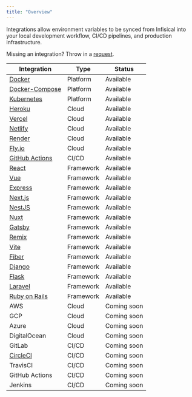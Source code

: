 ```yaml
---
title: "Overview"
---
```


Integrations allow environment variables to be synced from Infisical into your local development workflow, CI/CD pipelines, and production infrastructure.

Missing an integration? Throw in a [request](https://github.com/Infisical/infisical/issues).

| Integration                                              | Type      | Status      |
| -------------------------------------------------------- | --------- | ----------- |
| [Docker](/integrations/platforms/docker)                 | Platform  | Available   |
| [Docker-Compose](/integrations/platforms/docker-compose) | Platform  | Available   |
| [Kubernetes](/integrations/platforms/kubernetes)         | Platform  | Available   |
| [Heroku](/integrations/cloud/heroku)                     | Cloud     | Available   |
| [Vercel](/integrations/cloud/vercel)                     | Cloud     | Available   |
| [Netlify](/integrations/cloud/netlify)                   | Cloud     | Available   |
| [Render](/integrations/cloud/render)                     | Cloud     | Available   |
| [Fly.io](/integrations/cloud/flyio)                      | Cloud     | Available   |
| [GitHub Actions](/integrations/cicd/githubactions)       | CI/CD     | Available   |
| [React](/integrations/frameworks/react)                  | Framework | Available   |
| [Vue](/integrations/frameworks/vue)                      | Framework | Available   |
| [Express](/integrations/frameworks/express)              | Framework | Available   |
| [Next.js](/integrations/frameworks/nextjs)               | Framework | Available   |
| [NestJS](/integrations/frameworks/nestjs)                | Framework | Available   |
| [Nuxt](/integrations/frameworks/nuxt)                    | Framework | Available   |
| [Gatsby](/integrations/frameworks/gatsby)                | Framework | Available   |
| [Remix](/integrations/frameworks/remix)                  | Framework | Available   |
| [Vite](/integrations/frameworks/vite)                    | Framework | Available   |
| [Fiber](/integrations/frameworks/fiber)                  | Framework | Available   |
| [Django](/integrations/frameworks/django)                | Framework | Available   |
| [Flask](/integrations/frameworks/flask)                  | Framework | Available   |
| [Laravel](/integrations/frameworks/laravel)              | Framework | Available   |
| [Ruby on Rails](/integrations/frameworks/rails)          | Framework | Available   |
| AWS                                                      | Cloud     | Coming soon |
| GCP                                                      | Cloud     | Coming soon |
| Azure                                                    | Cloud     | Coming soon |
| DigitalOcean                                             | Cloud     | Coming soon |
| GitLab                                                   | CI/CD     | Coming soon |
| [CircleCI](/integrations/cicd/circleci)                  | CI/CD     | Coming soon |
| TravisCI                                                 | CI/CD     | Coming soon |
| GitHub Actions                                           | CI/CD     | Coming soon |
| Jenkins                                                  | CI/CD     | Coming soon |
